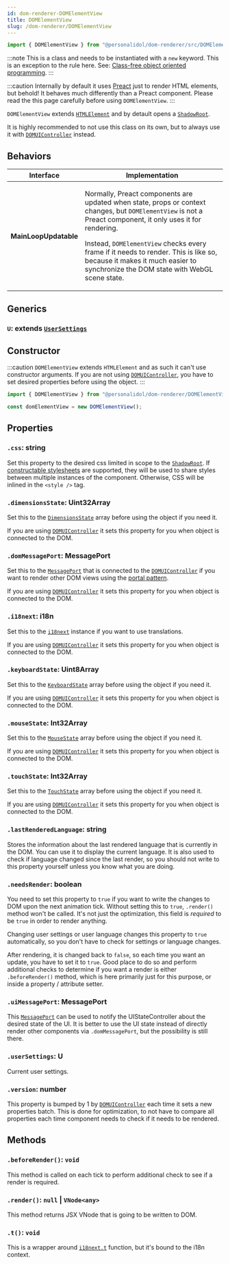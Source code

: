 ```yaml
---
id: dom-renderer-DOMElementView
title: DOMElementView
slug: /dom-renderer/DOMElementView
---
```



```typescript title="import path"
import { DOMElementView } from "@personalidol/dom-renderer/src/DOMElementView";
```

:::note
This is a class and needs to be instantiated with a `new` keyword.
This is an exception to the rule here. See:
[Class-free object oriented programming](architecture-class-free.mdx).
:::

:::caution
Internally by default it uses [Preact](https://preactjs.com/) just to render
HTML elements, but behold! It behaves much differently than a Preact component.
Please read the this page carefully before using `DOMElementView`.
:::

`DOMElementView` extends
[`HTMLElement`](https://developer.mozilla.org/en-US/docs/Web/API/HTMLElement)
and by detault opens a
[`ShadowRoot`](https://developer.mozilla.org/en-US/docs/Web/API/ShadowRoot).

It is highly recommended to not use this class on its own, but to always use it
with [`DOMUIController`](dom-renderer-DOMUIController.mdx) instead.

## Behaviors

<table>
  <thead>
    <tr>
      <th scope="column">Interface</th>
      <th scope="column">Implementation</th>
    </tr>
  </thead>
  <tbody>
    <tr>
      <th scope="row">
        <Link to="../framework/MainLoopUpdatable.interface">MainLoopUpdatable</Link>
      </th>
      <td>
        <p>
          Normally, Preact components are updated when state, props or context
          changes, but <code>DOMElementView</code> is not a Preact component,
          it only uses it for rendering.
        </p>
        <p>
          Instead, <code>DOMElementView</code> checks every frame if it needs
          to render. This is like so, because it makes it much easier to
          synchronize the DOM state with WebGL scene state.
        </p>
      </td>
    </tr>
  </tbody>
</table>

## Generics

### `U`: extends [`UserSettings`](framework-UserSettings.mdx)

## Constructor

:::caution
`DOMElementView` extends `HTMLElement` and as such it can't use constructor
arguments. If you are not using
[`DOMUIController`](dom-renderer-DOMUIController.mdx), you have to set
desired properties before using the object.
:::

```typescript
import { DOMElementView } from "@personalidol/dom-renderer/DOMElementView";

const domElementView = new DOMElementView();
```

## Properties

### `.css`: string

Set this property to the desired css limited in scope to the
[`ShadowRoot`](https://developer.mozilla.org/en-US/docs/Web/API/ShadowRoot).
If [constructable stylesheets](https://caniuse.com/mdn-api_cssstylesheet_replacesync)
are supported, they will be used to share styles between multiple instances of
the component. Otherwise, CSS will be inlined in the `<style />` tag.

### `.dimensionsState`: Uint32Array

Set this to the [`DimensionsState`](framework-DimensionsState.mdx) array before
using the object if you need it.

If you are using [`DOMUIController`](dom-renderer-DOMUIController.mdx) it sets
this property for you when object is connected to the DOM.

### `.domMessagePort`: MessagePort

Set this to the
[`MessagePort`](https://developer.mozilla.org/en-US/docs/Web/API/MessagePort)
that is connected to the [`DOMUIController`](dom-renderer-DOMUIController.mdx)
if you want to render other DOM views using the
[portal pattern](https://reactjs.org/docs/portals.html).

If you are using [`DOMUIController`](dom-renderer-DOMUIController.mdx) it sets
this property for you when object is connected to the DOM.

### `.i18next`: i18n

Set this to the [`i18next`](https://www.i18next.com/) instance if you want to
use translations.

If you are using [`DOMUIController`](dom-renderer-DOMUIController.mdx) it sets
this property for you when object is connected to the DOM.

### `.keyboardState`: Uint8Array

Set this to the [`KeyboardState`](framework-KeyboardState.mdx) array before
using the object if you need it.

If you are using [`DOMUIController`](dom-renderer-DOMUIController.mdx) it sets
this property for you when object is connected to the DOM.

### `.mouseState`: Int32Array

Set this to the [`MouseState`](framework-MouseState.mdx) array before
using the object if you need it.

If you are using [`DOMUIController`](dom-renderer-DOMUIController.mdx) it sets
this property for you when object is connected to the DOM.

### `.touchState`: Int32Array

Set this to the [`TouchState`](framework-TouchState.mdx) array before
using the object if you need it.

If you are using [`DOMUIController`](dom-renderer-DOMUIController.mdx) it sets
this property for you when object is connected to the DOM.

### `.lastRenderedLanguage`: string

Stores the information about the last rendered language that is currently
in the DOM. You can use it to display the current language. It is also
used to check if language changed since the last render, so you should
not write to this property yourself unless you know what you are doing.

### `.needsRender`: boolean

You need to set this property to `true` if you want to write the changes
to DOM upon the next animation tick. Without setting this to `true`,
`.render()` method won't be called. It's not just the optimization, this field
is *required* to be `true` in order to render anything.

Changing user settings or user language changes this property to `true`
automatically, so you don't have to check for settings or language changes.

After rendering, it is changed back to `false`, so each time you want an
update, you have to set it to `true`. Good place to do so and perform
additional checks to determine if you want a render is either
`.beforeRender()` method, which is here primarily just for this purpose, or
inside a property / attribute setter.

### `.uiMessagePort`: MessagePort

This
[`MessagePort`](https://developer.mozilla.org/en-US/docs/Web/API/MessagePort)
can be used to notify the UIStateController about the desired state of the UI.
It is better to use the UI state instead of directly render other components
via `.domMessagePort`, but the possibility is still there.

### `.userSettings`: U

Current user settings.

### `.version`: number

This property is bumped by 1 by
[`DOMUIController`](dom-renderer-DOMUIController.mdx) each time it sets a new
properties batch. This is done for optimization, to not have to compare all
properties each time component needs to check if it needs to be rendered.

## Methods

### `.beforeRender()`: `void`

This method is called on each tick to perform additional check to see if a
render is required.

### `.render()`: `null` | `VNode<any>`

This method returns JSX VNode that is going to be written to DOM.

### `.t()`: `void`

This is a wrapper around [`i18next.t`](https://www.i18next.com/) function, but
it's bound to the i18n context.
